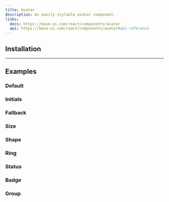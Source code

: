 ```yaml
---
title: Avatar
description: An easily stylable avatar component.
links:
  docs: https://base-ui.com/react/components/avatar
  api: https://base-ui.com/react/components/avatar#api-reference
---
```


<ComponentPreview name="avatar-demo" />

## Installation

<CodeBlockCommand component="avatar" />

---

## Examples

### Default

<ComponentPreview name="avatar-default" />

### Initials

<ComponentPreview name="avatar-initials" />

### Fallback

<ComponentPreview name="avatar-fallback" />

### Size

<ComponentPreview name="avatar-size" />

### Shape

<ComponentPreview name="avatar-shape" />

### Ring

<ComponentPreview name="avatar-ring" />

### Status

<ComponentPreview name="avatar-status" />

### Badge

<ComponentPreview name="avatar-badge" />

### Group

<ComponentPreview name="avatar-group" />
